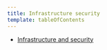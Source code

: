 ```yaml
---
title: Infrastructure security
template: tableOfContents
---
```


* [Infrastructure and security](/docs/infrastructure/infrastructure-monitoring/infrastructure-security/infrastructure-security)
